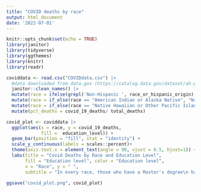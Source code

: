 ```yaml
---
title: "COVID deaths by race"
output: html_document
date: '2022-07-01'
---
```


```r
knitr::opts_chunk$set(echo = TRUE)
library(janitor)
library(tidyverse)
library(ggthemes)
library(knitr)
library(readr)
```

```r
coviddata <- read.csv("COVIDdata.csv") |> 
  #data downloaded from data.gov (https://catalog.data.gov/dataset/ah-provisional-covid-19-deaths-by-race-and-educational-attainment-f2f35/resource/a2c63003-59ef-4063-8493-a5a7e1fd433c)
  janitor::clean_names() |> 
  mutate(race = ifelse(grepl('Non-Hispanic ', race_or_hispanic_origin), gsub('Non-Hispanic ',"", race_or_hispanic_origin), race_or_hispanic_origin)) |> 
  mutate(race = if_else(race == "American Indian or Alaska Native", "Native American", race)) |> 
  mutate(race = if_else(race == "Native Hawaiian or Other Pacific Islander", "Pacific Islander", race)) |> 
  mutate(pct_deaths = covid_19_deaths/ total_deaths)
```

```r
covid_plot <- coviddata |> 
  ggplot(aes(x = race, y = covid_19_deaths,
             fill =  education_level)) +
  geom_bar(position = "fill", stat = "identity") +
  scale_y_continuous(labels = scales::percent)+
  theme(axis.text.x = element_text(angle = 90, vjust = 0.5, hjust=1)) +
  labs(title = "Covid Deaths by Race and Education Level",
       fill = "Education level", color = "Education level",
       x = "Race", y = " ",
       subtitle = "In every race, those who have a Master's degree\n have the lowest percentage of deaths")
```

```r
ggsave("covid_plot.png", covid_plot)
```

